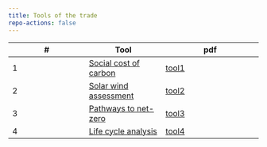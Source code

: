 ```yaml
---
title: Tools of the trade
repo-actions: false
---
```



| # | Tool | pdf | 
|-----------------|-----------------|---------------------|
| 1    | [Social cost of carbon](tools/1scc.qmd) | [tool1](docs/tools/1scc.pdf) |
| 2    | [Solar wind assessment](tools/2sam.qmd) | [tool2](docs/tools/2sam.pdf) |
| 3    | [Pathways to net-zero](tools/3pathway.qmd) | [tool3](docs/tools/3pathway.pdf) |
| 4    | [Life cycle analysis](tools/4lca.qmd) | [tool4](docs/tools/4lca.pdf) |